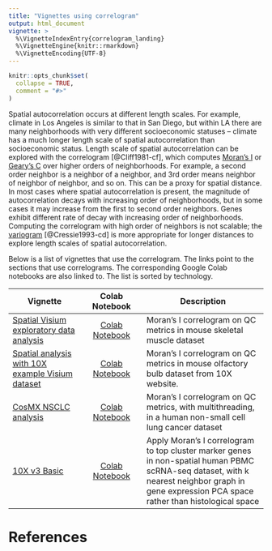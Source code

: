 ```yaml
---
title: "Vignettes using correlogram"
output: html_document
vignette: >
  %\VignetteIndexEntry{correlogram_landing}
  %\VignetteEngine{knitr::rmarkdown}
  %\VignetteEncoding{UTF-8}
---
```


```r
knitr::opts_chunk$set(
  collapse = TRUE,
  comment = "#>"
)
```

Spatial autocorrelation occurs at different length scales. For example, climate in Los Angeles is similar to that in San Diego, but within LA there are many neighborhoods with very different socioeconomic statuses -- climate has a much longer length scale of spatial autocorrelation than socioeconomic status. Length scale of spatial autocorrelation can be explored with the correlogram [@Cliff1981-cf], which computes [Moran's I](https://pachterlab.github.io/voyager/articles/moran_landing.html) or [Geary's C](https://pachterlab.github.io/voyager/articles/geary_landing.html) over higher orders of neighborhoods. For example, a second order neighbor is a neighbor of a neighbor, and 3rd order means neighbor of neighbor of neighbor, and so on. This can be a proxy for spatial distance. In most cases where spatial autocorrelation is present, the magnitude of autocorrelation decays with increasing order of neighborhoods, but in some cases it may increase from the first to second order neighbors. Genes exhibit different rate of decay with increasing order of neighborhoods. Computing the correlogram with high order of neighbors is not scalable; the [variogram](https://pachterlab.github.io/voyager/articles/variogram_landing.html) [@Cressie1993-cd] is more appropriate for longer distances to explore length scales of spatial autocorrelation.

Below is a list of vignettes that use the correlogram. The links point to the sections that use correlograms. The corresponding Google Colab notebooks are also linked to. The list is sorted by technology.

| Vignette | Colab Notebook | Description |
|--------------------|:---------------:|---------------------------------|
| [Spatial Visium exploratory data analysis](https://pachterlab.github.io/voyager/articles/vig2_visium.html#correlogram) | [Colab Notebook](https://colab.research.google.com/github/pachterlab/voyager/blob/documentation/vignettes/vig2_visium.ipynb) | Moran's I correlogram on QC metrics in mouse skeletal muscle dataset
| [Spatial analysis with 10X example Visium dataset](https://pachterlab.github.io/voyager/articles/visium_10x_spatial.html#spatial-autocorrelation-of-qc-metrics) | [Colab Notebook](https://colab.research.google.com/github/pachterlab/voyager/blob/documentation/vignettes/visium_10x.ipynb) | Moran's I correlogram on QC metrics in mouse olfactory bulb dataset from 10X website.
| [CosMX NSCLC analysis](https://pachterlab.github.io/voyager/articles/vig4_cosmx.html#spatial-autocorrelation-in-qc-metrics)| [Colab Notebook](https://colab.research.google.com/github/pachterlab/voyager/blob/documentation/vignettes/vig4_cosmx.ipynb) | Moran's I correlogram on QC metrics, with multithreading, in a human non-small cell lung cancer dataset
| [10X v3 Basic](https://pachterlab.github.io/voyager/articles/nonspatial.html#morans-i-1) | [Colab Notebook](https://colab.research.google.com/github/pachterlab/voyager/blob/documentation/vignettes/nonspatial.ipynb) | Apply Moran's I correlogram to top cluster marker genes in non-spatial human PBMC scRNA-seq dataset, with k nearest neighbor graph in gene expression PCA space rather than histological space

# References
